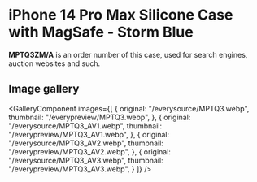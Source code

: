 
# iPhone 14 Pro Max Silicone Case with MagSafe - Storm Blue

<Callout type='info' emoji='👉🏻'>**MPTQ3ZM/A** is an order number of this case, used for search engines, auction websites and such.</Callout>

## Image gallery

<GalleryComponent
    images={[
      {
        original: "/everysource/MPTQ3.webp",
        thumbnail: "/everypreview/MPTQ3.webp",
      },
      {
        original: "/everysource/MPTQ3_AV1.webp",
        thumbnail: "/everypreview/MPTQ3_AV1.webp",
      },
      {
        original: "/everysource/MPTQ3_AV2.webp",
        thumbnail: "/everypreview/MPTQ3_AV2.webp",
      },
      {
        original: "/everysource/MPTQ3_AV3.webp",
        thumbnail: "/everypreview/MPTQ3_AV3.webp",
      }
    ]}
  />
